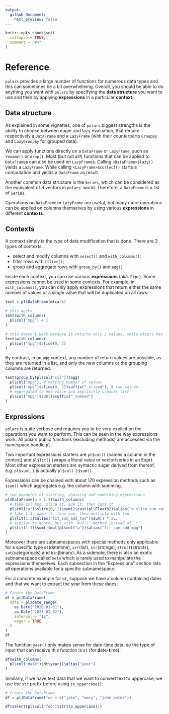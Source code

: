 ```yaml
---
output:
  github_document:
    html_preview: false
---
```


```r
knitr::opts_chunk$set(
  collapse = TRUE,
  comment = "#>"
)
```

# Reference

`polars` provides a large number of functions for numerous data types and this
can sometimes be a bit overwhelming. Overall, you should be able to do anything
you want with `polars` by specifying the **data structure** you want to use and
then by applying **expressions** in a particular **context**.

## Data structure

As explained in some vignettes, one of `polars` biggest strengths is the ability
to choose between eager and lazy evaluation, that require respectively a
`DataFrame` and a `LazyFrame` (with their counterparts `GroupBy` and `LazyGroupBy`
for grouped data).

We can apply functions directly on a `DataFrame` or `LazyFrame`, such as `rename()`
or `drop()`. Most (but not all!) functions that can be applied to `DataFrame`s
can also be used on `LazyFrame`s. Calling `<DataFrame>$lazy()` yields
a `LazyFrame`. While calling `<LazyFrame>$collect()` starts a computation and
yields a `DataFrame` as result.

Another common data structure is the `Series`, which can be considered as the
equivalent of R vectors in `polars`' world. Therefore, a `DataFrame` is a list of
`Series`.

Operations on `DataFrame` or `LazyFrame` are useful, but many more operations
can be applied on columns themselves by using various **expressions** in different
**contexts**.

## Contexts

A context simply is the type of data modification that is done. There are 3 types
of contexts:

* select and modify columns with `select()` and `with_columns()`;
* filter rows with `filter()`;
* group and aggregate rows with `group_by()` and `agg()`

Inside each context, you can use various **expressions** (aka. `Expr`). Some expressions cannot
be used in some contexts. For example, in `with_columns()`, you can only apply
expressions that return either the same number of values or a single value that
will be duplicated on all rows:

```r
test = pl$DataFrame(mtcars)
```

```r
# this works
test$with_columns(
  pl$col("mpg") + 1
)
```

```r
# this doesn't work because it returns only 2 values, while mtcars has 32 rows.
test$with_columns(
  pl$col("mpg")$slice(0, 2)
)
```

By contrast, in an `agg` context, any number of return values are possible, as
they are returned in a list, and only the new columns or the grouping columns
are returned.

```r
test$group_by(pl$col("cyl"))$agg(
  pl$col("mpg"), # varying number of values
  pl$col("mpg")$slice(0, 2)$suffix("_sliced"), # two values
  # aggregated to one value and implicitly unpacks list
  pl$col("mpg")$sum()$suffix("_summed")
)
```

## Expressions

`polars` is quite verbose and requires you to be very explicit on the operations
you want to perform. This can be seen in the way expressions work. All polars
public functions (excluding methods) are accessed via the namespace handle `pl`.

Two important expressions starters are `pl$col()` (names a column in the context)
and `pl$lit()` (wraps a literal value or vector/series in an Expr). Most other
expression starters are syntactic sugar derived from thereof, e.g. `pl$sum(_)` is
actually `pl$col(_)$sum()`.

Expressions can be chained with about 170 expression methods such as `$sum()`
which aggregates e.g. the column with summing.

```r
# two examples of starting, chaining and combining expressions
pl$DataFrame(a = 1:4)$with_columns(
  # take col mpg, slice it, sum it, then cast it
  pl$col("a")$slice(0, 2)$sum()$cast(pl$Float32)$alias("a_slice_sum_cast"),
  # take 1:3, name it, then sum, then multiply with two
  pl$lit(1:3)$alias("lit_sum_add_two")$sum() * 2L,
  # similar to above, but with `mul()`-method instead of `*`.
  pl$lit(1:3)$sum()$mul(pl$col("a"))$alias("lit_sum_add_mpg")
)
```

Moreover there are subnamespaces with special methods only applicable for a
specific type `dt`(datetime), `arr`(list), `str`(strings), `struct`(structs),
`cat`(categoricals) and `bin`(binary). As a sidenote, there is also an exotic
subnamespace called `meta` which is rarely used to manipulate the expressions
themselves. Each subsection in the "Expressions" section lists all operations
available for a specific subnamespace.

For a concrete example for `dt`, suppose we have a column containing dates and
that we want to extract the year from these dates:

```r
# Create the DataFrame
df = pl$DataFrame(
  date = pl$date_range(
    as.Date("2020-01-01"),
    as.Date("2023-01-02"),
    interval = "1y",
    eager = TRUE
  )
)
df
```

The function `year()` only makes sense for date-time data, so the type of input
that can receive this function is `dt` (for **d**ate-**t**ime):

```r
df$with_columns(
  pl$col("date")$dt$year()$alias("year")
)
```

Similarly, if we have text data that we want to convert text to uppercase, we
use the `str` prefix before using `to_uppercase()`:

```r
# Create the DataFrame
df = pl$DataFrame(foo = c("jake", "mary", "john peter"))

df$select(pl$col("foo")$str$to_uppercase())
```

